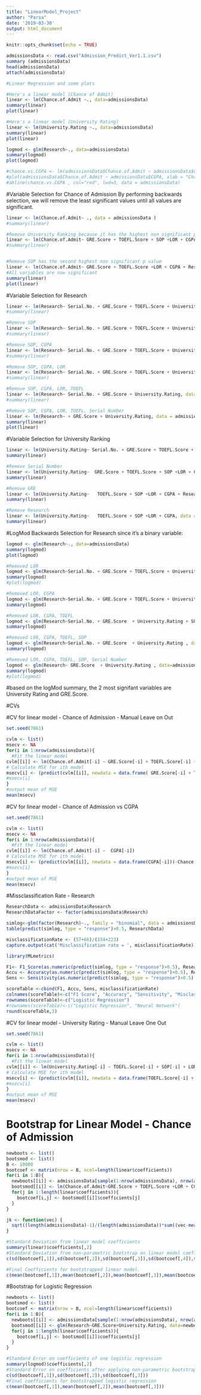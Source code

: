 ```yaml
---
title: "LinearModel_Project"
author: "Parsa"
date: '2019-03-30'
output: html_document
---
```


```r
knitr::opts_chunk$set(echo = TRUE)
```

```r
admissionsData <- read.csv("Admission_Predict_Ver1.1.csv")
summary (admissionsData)
head(admissionsData)
attach(admissionsData)

#Linear Regression and some plots

#Here's a linear model (Chance of Admit)
linear <- lm(Chance.of.Admit ~., data=admissionsData)
summary(linear)
plot(linear)

#Here's a linear model (University Rating)
linear <- lm(University.Rating ~., data=admissionsData)
summary(linear)
plot(linear)

logmod <- glm(Research~., data=admissionsData)
summary(logmod)
plot(logmod)

#chance.vs.CGPA <- lm(admissionsData$Chance.of.Admit ~ admissionsData$CGPA)
#plot(admissionsData$Chance.of.Admit ~ admissionsData$CGPA, xlab = "Chance of Admission", ylab = "CGPA", main = "Chance of Admission VS CGPA")
#abline(chance.vs.CGPA , col="red", lwd=3, data = admissionsData)
```


#Variable Selection for Chance of Admission
By performing backwards selection, we will remove the least significant values until all values are significant.
```r
linear <- lm(Chance.of.Admit~ ., data = admissionsData )
#summary(linear)

#Remove University Ranking because it has the highest non significant p value
linear <- lm(Chance.of.Admit~ GRE.Score + TOEFL.Score + SOP +LOR + CGPA + Research , data = admissionsData )
#summary(linear)


#Remove SOP has the second highest non significant p value
linear <- lm(Chance.of.Admit~ GRE.Score + TOEFL.Score +LOR + CGPA + Research , data = admissionsData )
#All variables are now significant
summary(linear)
plot(linear)
```



#Variable Selection for Research 
```r
linear <- lm(Research~ Serial.No. + GRE.Score + TOEFL.Score + University.Rating + SOP +LOR + CGPA, data = admissionsData )
#summary(linear)

#Remove SOP
linear <- lm(Research~ Serial.No. + GRE.Score + TOEFL.Score + University.Rating  +LOR + CGPA, data = admissionsData )
#summary(linear)

#Remove SOP, CGPA
linear <- lm(Research~ Serial.No. + GRE.Score + TOEFL.Score + University.Rating  +LOR, data = admissionsData )
#summary(linear)

#Remove SOP, CGPA, LOR
linear <- lm(Research~ Serial.No. + GRE.Score + TOEFL.Score + University.Rating, data = admissionsData )
#summary(linear)

#Remove SOP, CGPA, LOR, TOEFL
linear <- lm(Research~ Serial.No. + GRE.Score + University.Rating, data = admissionsData )
#summary(linear)

#Remove SOP, CGPA, LOR, TOEFL, Serial Number
linear <- lm(Research~ + GRE.Score + University.Rating, data = admissionsData )
summary(linear)
plot(linear)

```

#Variable Selection for University Ranking
```r
linear <- lm(University.Rating~ Serial.No. + GRE.Score + TOEFL.Score + SOP +LOR + CGPA + Research, data = admissionsData )
summary(linear)

#Remove Serial Number
linear <- lm(University.Rating~  GRE.Score + TOEFL.Score + SOP +LOR + CGPA + Research, data = admissionsData )
summary(linear)

#Remove GRE
linear <- lm(University.Rating~   TOEFL.Score + SOP +LOR + CGPA + Research, data = admissionsData )
summary(linear)

#Remove Research
linear <- lm(University.Rating~   TOEFL.Score + SOP +LOR + CGPA, data = admissionsData )
summary(linear)
```

#LogMod Backwards Selection for Research since it's a binary variable:
```r
logmod <- glm(Research~., data=admissionsData)
summary(logmod)
plot(logmod)

#Removed LOR
logmod <- glm(Research~Serial.No. + GRE.Score + TOEFL.Score + University.Rating + SOP + CGPA, data=admissionsData)
summary(logmod)
#plot(logmod)

#Removed LOR, CGPA
logmod <- glm(Research~Serial.No. + GRE.Score + TOEFL.Score + University.Rating + SOP , data=admissionsData)
summary(logmod)

#Removed LOR, CGPA, TOEFL
logmod <- glm(Research~Serial.No. + GRE.Score  + University.Rating + SOP , data=admissionsData)
summary(logmod)

#Removed LOR, CGPA, TOEFL, SOP
logmod <- glm(Research~Serial.No. + GRE.Score  + University.Rating , data=admissionsData)
summary(logmod)

#Removed LOR, CGPA, TOEFL, SOP, Serial Number
logmod <- glm(Research~ GRE.Score  + University.Rating , data=admissionsData)
summary(logmod)
#plot(logmod)
```
#based on the logMod summary, the 2 most signifant variables are University Rating and GRE.Score. 



#CVs

#CV for linear model - Chance of Admission - Manual Leave on Out
```r
set.seed(7861)

cvlm <- list()
msecv <- NA
for(i in 1:nrow(admissionsData)){
  #Fit the linear model
cvlm[[i]] <- lm(Chance.of.Admit[-i] ~ GRE.Score[-i] + TOEFL.Score[-i] +LOR[-i] + CGPA[-i] + Research[-i])
# Calculate MSE for ith model
msecv[i] <- (predict(cvlm[[i]], newdata = data.frame( GRE.Score[-i] + TOEFL.Score[-i] +LOR[-i] + CGPA[-i] + Research[-i]))-Chance.of.Admit[i])^2
#msecv[i]
}
#output mean of MSE
mean(msecv)
```

#CV for linear model - Chance of Admission vs CGPA
```r
set.seed(7861)

cvlm <- list()
msecv <- NA
for(i in 1:nrow(admissionsData)){
  #Fit the linear model
cvlm[[i]] <- lm(Chance.of.Admit[-i] ~  CGPA[-i])
# Calculate MSE for ith model
msecv[i] <- (predict(cvlm[[i]], newdata = data.frame(CGPA[-i]))-Chance.of.Admit[i])^2
#msecv[i]
}
#output mean of MSE
mean(msecv)
```

#Missclassification Rate - Research 
```r
ResearchData <- admissionsData$Research
ResearchDataFactor <- factor(admissionsData$Research)

simlog<-glm(factor(Research)~., family = "binomial", data = admissionsData)
table(predict(simlog, type = "response")>0.5, ResearchData)

misclassificationRate <- (57+66)/(154+223)
capture.output(cat('Misclassification rate = ', misclassificationRate))

library(MLmetrics)

F1<- F1_Score(as.numeric(predict(simlog, type = "response")>0.5), ResearchData)
Accu <- Accuracy(as.numeric(predict(simlog, type = "response")>0.5), ResearchData)
Sens <- Sensitivity(as.numeric(predict(simlog, type = "response")>0.5), ResearchData)

scoreTable <-cbind(F1, Accu, Sens, misclassificationRate)
colnames(scoreTable)<-c("F1 Score", "Accuracy", "Sensitivity", "Misclassification")
rownames(scoreTable)<-c("Logistic Regression")
#rownames(scoreTable)<-c("Logistic Regression", "Neural Network")
round(scoreTable,3)

```

#CV for linear model - University Rating - Manual Leave One Out
```r
set.seed(7861)

cvlm <- list()
msecv <- NA
for(i in 1:nrow(admissionsData)){
  #Fit the linear model
cvlm[[i]] <- lm(University.Rating[-i] ~ TOEFL.Score[-i] + SOP[-i] + LOR[-1] + CGPA[-i])
# Calculate MSE for ith model
msecv[i] <- (predict(cvlm[[i]], newdata = data.frame(TOEFL.Score[-i] + SOP[-i] + LOR[-1] + CGPA[-i]))-University.Rating[i])^2
#msecv[i]
}
#output mean of MSE
mean(msecv)
```

# Bootstrap for Linear Model - Chance of Admission
```r
newboots <- list()
bootsmod <- list()
B <- 10000
bootcoef <- matrix(nrow = B, ncol=length(linear$coefficients))
for(i in 1:B){
  newboots[[i]] <- admissionsData[sample(1:nrow(admissionsData), nrow(admissionsData), replace=TRUE),]
  bootsmod[[i]] <- lm(Chance.of.Admit~GRE.Score + TOEFL.Score +LOR + CGPA + Research, data=newboots[[i]])
  for(j in 1:length(linear$coefficients)){
    bootcoef[i,j] <- bootsmod[[i]]$coefficients[j]
  }
}

jk <- function(vec) {
  sqrt((length(admissionsData)-1)/(length(admissionsData))*sum((vec-mean(vec))^2))
}

#Standard Deviation from linear model coefficients
summary(linear)$coefficients[,2]
#Standard Deviation from non-parametric bootstrap on linear model coefficients
c(sd(bootcoef[,1]),sd(bootcoef[,2]),sd(bootcoef[,3]),sd(bootcoef[,4]),sd(bootcoef[,5]))

#Final Coefficients for bootstrapped linear model. 
c(mean(bootcoef[,1]),mean(bootcoef[,2]),mean(bootcoef[,3]),mean(bootcoef[,4]),mean(bootcoef[,5]))
```



#Bootstrap for Logistic Regression

```r
newboots <- list()
bootsmod <- list()
bootcoef <- matrix(nrow = B, ncol=length(linear$coefficients))
for(i in 1:B){
  newboots[[i]] <- admissionsData[sample(1:nrow(admissionsData), nrow(admissionsData), replace=TRUE),]
  bootsmod[[i]] <- glm(Research~GRE.Score+University.Rating, data=newboots[[i]])
  for(j in 1:length(linear$coefficients)){
    bootcoef[i,j] <- bootsmod[[i]]$coefficients[j]
  }
}

#Standard Error on coefficients of one logistic regression
summary(logmod)$coefficients[,2]
#Standard Error on coefficients after applying non-parametric bootstrap
c(sd(bootcoef[,1]),sd(bootcoef[,2]),sd(bootcoef[,3]))
#Final coefficients for bootstrapped logistic regression
c(mean(bootcoef[,1]),mean(bootcoef[,2]),mean(bootcoef[,3]))
```
